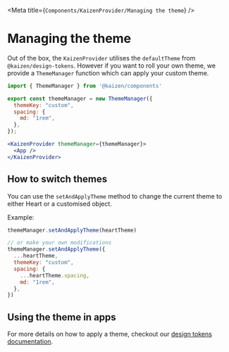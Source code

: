 
<Meta title={`Components/KaizenProvider/Managing the theme`} />

# Managing the theme

Out of the box, the `KaizenProvider` utilises the `defaultTheme` from `@kaizen/design-tokens`. However if you want to roll your own theme, we provide a `ThemeManager` function which can apply your custom theme.

```jsx
import { ThemeManager } from '@kaizen/components'

export const themeManager = new ThemeManager({
  themeKey: "custom",
  spacing: {
    md: "1rem",
  },
});

<KaizenProvider themeManager={themeManager}>
  <App />
</KaizenProvider>
```

## How to switch themes

You can use the `setAndApplyTheme` method to change the current theme to either Heart or a customised object.

Example:

```js
themeManager.setAndApplyTheme(heartTheme)

// or make your own modifications
themeManager.setAndApplyTheme({
  ...heartTheme,
  themeKey: "custom",
  spacing: {
    ...heartTheme.spacing,
    md: "1rem",
  },
})

```

## Using the theme in apps

For more details on how to apply a theme, checkout our [design tokens documentation](/story/design-tokens-how-to-use-design-tokens-in-react-components--page).
